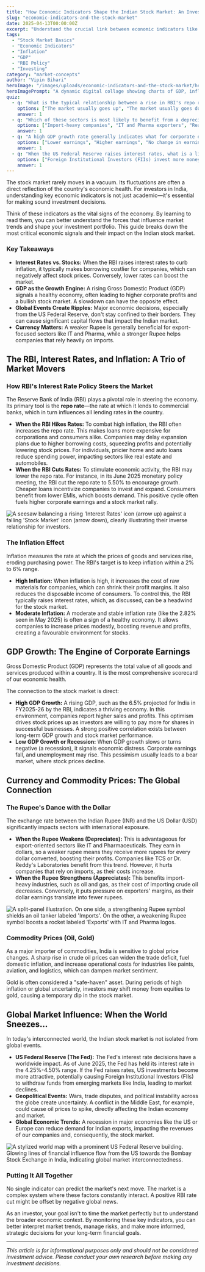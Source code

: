 ```yaml
---
title: "How Economic Indicators Shape the Indian Stock Market: An Investor's Guide"
slug: "economic-indicators-and-the-stock-market"
date: 2025-04-13T00:00:00Z
excerpt: "Understand the crucial link between economic indicators like RBI's interest rates, inflation, GDP, and global events, and their impact on the Indian stock market. A must-read for every investor."
tags:
  - "Stock Market Basics"
  - "Economic Indicators"
  - "Inflation"
  - "GDP"
  - "RBI Policy"
  - "Investing"
category: "market-concepts"
author: "Vipin Bihari"
heroImage: "/images/uploads/economic-indicators-and-the-stock-market/hero-image.jpg"
heroImagePrompt: "A dynamic digital collage showing charts of GDP, inflation, and interest rates overlaid on a backdrop of the Bombay Stock Exchange building, symbolizing the connection between economy and market."
quiz:
  - q: "What is the typical relationship between a rise in RBI's repo rate and the stock market?"
    options: ["The market usually goes up", "The market usually goes down", "There is no impact"]
    answer: 1
  - q: "Which of these sectors is most likely to benefit from a depreciating (weaker) Rupee?"
    options: ["Import-heavy companies", "IT and Pharma exporters", "Real Estate"]
    answer: 1
  - q: "A high GDP growth rate generally indicates what for corporate earnings?"
    options: ["Lower earnings", "Higher earnings", "No change in earnings"]
    answer: 1
  - q: "When the US Federal Reserve raises interest rates, what is a likely immediate effect on the Indian market?"
    options: ["Foreign Institutional Investors (FIIs) invest more money in India", "FIIs may withdraw money from India", "The RBI immediately cuts its own interest rates"]
    answer: 1
---
```


The stock market rarely moves in a vacuum. Its fluctuations are often a direct reflection of the country's economic health. For investors in India, understanding key economic indicators is not just academic—it's essential for making sound investment decisions.

Think of these indicators as the vital signs of the economy. By learning to read them, you can better understand the forces that influence market trends and shape your investment portfolio. This guide breaks down the most critical economic signals and their impact on the Indian stock market.

### Key Takeaways
*   **Interest Rates vs. Stocks:** When the RBI raises interest rates to curb inflation, it typically makes borrowing costlier for companies, which can negatively affect stock prices. Conversely, lower rates can boost the market.
*   **GDP as the Growth Engine:** A rising Gross Domestic Product (GDP) signals a healthy economy, often leading to higher corporate profits and a bullish stock market. A slowdown can have the opposite effect.
*   **Global Events Create Ripples:** Major economic decisions, especially from the US Federal Reserve, don't stay confined to their borders. They can cause significant capital flows that impact the Indian market.
*   **Currency Matters:** A weaker Rupee is generally beneficial for export-focused sectors like IT and Pharma, while a stronger Rupee helps companies that rely heavily on imports.

## The RBI, Interest Rates, and Inflation: A Trio of Market Movers

### How RBI's Interest Rate Policy Steers the Market

The Reserve Bank of India (RBI) plays a pivotal role in steering the economy. Its primary tool is the **repo rate**—the rate at which it lends to commercial banks, which in turn influences all lending rates in the country.

*   **When the RBI Hikes Rates:** To combat high inflation, the RBI often increases the repo rate. This makes loans more expensive for corporations and consumers alike. Companies may delay expansion plans due to higher borrowing costs, squeezing profits and potentially lowering stock prices. For individuals, pricier home and auto loans reduce spending power, impacting sectors like real estate and automobiles.
*   **When the RBI Cuts Rates:** To stimulate economic activity, the RBI may lower the repo rate. For instance, in its June 2025 monetary policy meeting, the RBI cut the repo rate to 5.50% to encourage growth. Cheaper loans incentivize companies to invest and expand. Consumers benefit from lower EMIs, which boosts demand. This positive cycle often fuels higher corporate earnings and a stock market rally.

![A seesaw balancing a rising 'Interest Rates' icon (arrow up) against a falling 'Stock Market' icon (arrow down), clearly illustrating their inverse relationship for investors.](/images/uploads/economic-indicators-and-the-stock-market/interest-rates-vs-stocks.png)

### The Inflation Effect

Inflation measures the rate at which the prices of goods and services rise, eroding purchasing power. The RBI's target is to keep inflation within a 2% to 6% range.

*   **High Inflation:** When inflation is high, it increases the cost of raw materials for companies, which can shrink their profit margins. It also reduces the disposable income of consumers. To control this, the RBI typically raises interest rates, which, as discussed, can be a headwind for the stock market.
*   **Moderate Inflation:** A moderate and stable inflation rate (like the 2.82% seen in May 2025) is often a sign of a healthy economy. It allows companies to increase prices modestly, boosting revenue and profits, creating a favourable environment for stocks.

## GDP Growth: The Engine of Corporate Earnings

Gross Domestic Product (GDP) represents the total value of all goods and services produced within a country. It is the most comprehensive scorecard of our economic health.

The connection to the stock market is direct:
*   **High GDP Growth:** A rising GDP, such as the 6.5% projected for India in FY2025-26 by the RBI, indicates a thriving economy. In this environment, companies report higher sales and profits. This optimism drives stock prices up as investors are willing to pay more for shares in successful businesses. A strong positive correlation exists between long-term GDP growth and stock market performance.
*   **Low GDP Growth or Recession:** When GDP growth slows or turns negative (a recession), it signals economic distress. Corporate earnings fall, and unemployment may rise. This pessimism usually leads to a bear market, where stock prices decline.

## Currency and Commodity Prices: The Global Connection

### The Rupee's Dance with the Dollar

The exchange rate between the Indian Rupee (INR) and the US Dollar (USD) significantly impacts sectors with international exposure.

*   **When the Rupee Weakens (Depreciates):** This is advantageous for export-oriented sectors like IT and Pharmaceuticals. They earn in dollars, so a weaker rupee means they receive more rupees for every dollar converted, boosting their profits. Companies like TCS or Dr. Reddy's Laboratories benefit from this trend. However, it hurts companies that rely on imports, as their costs increase.
*   **When the Rupee Strengthens (Appreciates):** This benefits import-heavy industries, such as oil and gas, as their cost of importing crude oil decreases. Conversely, it puts pressure on exporters' margins, as their dollar earnings translate into fewer rupees.

![A split-panel illustration. On one side, a strengthening Rupee symbol shields an oil tanker labeled 'Imports'. On the other, a weakening Rupee symbol boosts a rocket labeled 'Exports' with IT and Pharma logos.](/images/uploads/economic-indicators-and-the-stock-market/rupee-impact.png)

### Commodity Prices (Oil, Gold)

As a major importer of commodities, India is sensitive to global price changes. A sharp rise in crude oil prices can widen the trade deficit, fuel domestic inflation, and increase operational costs for industries like paints, aviation, and logistics, which can dampen market sentiment.

Gold is often considered a "safe-haven" asset. During periods of high inflation or global uncertainty, investors may shift money from equities to gold, causing a temporary dip in the stock market.

## Global Market Influence: When the World Sneezes...

In today's interconnected world, the Indian stock market is not isolated from global events.

*   **US Federal Reserve (The Fed):** The Fed's interest rate decisions have a worldwide impact. As of June 2025, the Fed has held its interest rate in the 4.25%-4.50% range. If the Fed raises rates, US investments become more attractive, potentially causing Foreign Institutional Investors (FIIs) to withdraw funds from emerging markets like India, leading to market declines.
*   **Geopolitical Events:** Wars, trade disputes, and political instability across the globe create uncertainty. A conflict in the Middle East, for example, could cause oil prices to spike, directly affecting the Indian economy and market.
*   **Global Economic Trends:** A recession in major economies like the US or Europe can reduce demand for Indian exports, impacting the revenues of our companies and, consequently, the stock market.

![A stylized world map with a prominent US Federal Reserve building. Glowing lines of financial influence flow from the US towards the Bombay Stock Exchange in India, indicating global market interconnectedness.](/images/uploads/economic-indicators-and-the-stock-market/global-influence.png)

### Putting It All Together

No single indicator can predict the market's next move. The market is a complex system where these factors constantly interact. A positive RBI rate cut might be offset by negative global news.

As an investor, your goal isn't to time the market perfectly but to understand the broader economic context. By monitoring these key indicators, you can better interpret market trends, manage risks, and make more informed, strategic decisions for your long-term financial goals.

---
*This article is for informational purposes only and should not be considered investment advice. Please conduct your own research before making any investment decisions.*